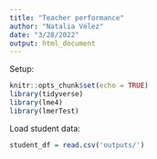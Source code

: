 ```yaml
---
title: "Teacher performance"
author: "Natalia Vélez"
date: "3/28/2022"
output: html_document
---
```


Setup:
```r
knitr::opts_chunk$set(echo = TRUE)
library(tidyverse)
library(lme4)
library(lmerTest)
```

Load student data:
```r
student_df = read.csv('outputs/')
```